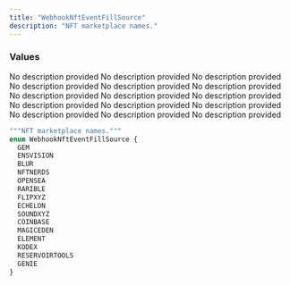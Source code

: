 ```yaml
---
title: "WebhookNftEventFillSource"
description: "NFT marketplace names."
---
```


### Values

<ResponseField name="GEM" type="enum">
  No description provided
</ResponseField>

<ResponseField name="ENSVISION" type="enum">
  No description provided
</ResponseField>

<ResponseField name="BLUR" type="enum">
  No description provided
</ResponseField>

<ResponseField name="NFTNERDS" type="enum">
  No description provided
</ResponseField>

<ResponseField name="OPENSEA" type="enum">
  No description provided
</ResponseField>

<ResponseField name="RARIBLE" type="enum">
  No description provided
</ResponseField>

<ResponseField name="FLIPXYZ" type="enum">
  No description provided
</ResponseField>

<ResponseField name="ECHELON" type="enum">
  No description provided
</ResponseField>

<ResponseField name="SOUNDXYZ" type="enum">
  No description provided
</ResponseField>

<ResponseField name="COINBASE" type="enum">
  No description provided
</ResponseField>

<ResponseField name="MAGICEDEN" type="enum">
  No description provided
</ResponseField>

<ResponseField name="ELEMENT" type="enum">
  No description provided
</ResponseField>

<ResponseField name="KODEX" type="enum">
  No description provided
</ResponseField>

<ResponseField name="RESERVOIRTOOLS" type="enum">
  No description provided
</ResponseField>

<ResponseField name="GENIE" type="enum">
  No description provided
</ResponseField>


```graphql WebhookNftEventFillSource
"""NFT marketplace names."""
enum WebhookNftEventFillSource {
  GEM
  ENSVISION
  BLUR
  NFTNERDS
  OPENSEA
  RARIBLE
  FLIPXYZ
  ECHELON
  SOUNDXYZ
  COINBASE
  MAGICEDEN
  ELEMENT
  KODEX
  RESERVOIRTOOLS
  GENIE
}
```
